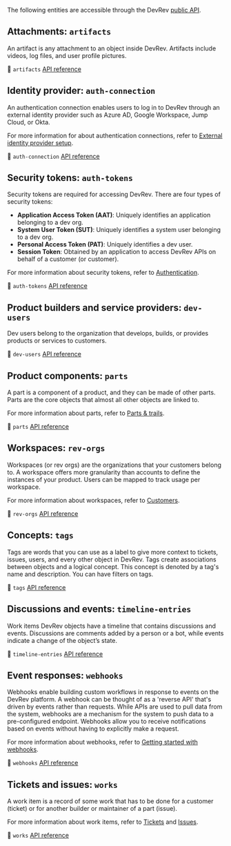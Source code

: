 The following entities are accessible through the DevRev [public API](/about/getting-started).

## Attachments: `artifacts`

An artifact is any attachment to an object inside DevRev. Artifacts include videos, log files, and user profile pictures.

📄 `artifacts` [API reference](/api-reference/artifacts)

## Identity provider: `auth-connection`

An authentication connection enables users to log in to DevRev through an external identity provider such as Azure AD, Google Workspace, Jump Cloud, or Okta.

For more information for about authentication connections, refer to [External identity provider setup](https://docs.devrev.ai/product/sso-saml).

📄 `auth-connection` [API reference](/api-reference/auth-connection)

## Security tokens: `auth-tokens`

Security tokens are required for accessing DevRev. There are four types of security tokens:

- **Application Access Token (AAT)**: Uniquely identifies an application belonging to a dev org.
- **System User Token (SUT)**: Uniquely identifies a system user belonging to a dev org.
- **Personal Access Token (PAT)**: Uniquely identifies a dev user.
- **Session Token**: Obtained by an application to access DevRev APIs on behalf of a customer (or customer).

For more information about security tokens, refer to [Authentication](/about/authentication).

📄 `auth-tokens` [API reference](/api-reference/auth-tokens)

## Product builders and service providers: `dev-users`

Dev users belong to the organization that develops, builds, or provides products or services to customers.

📄 `dev-users` [API reference](/api-reference/dev-users)

## Product components: `parts`

A part is a component of a product, and they can be made of other parts. Parts are the core objects that almost all other objects are linked to.

For more information about parts, refer to [Parts & trails](https://docs.devrev.ai/product/parts).

📄 `parts` [API reference](/api-reference/parts)

## Workspaces: `rev-orgs`

Workspaces (or rev orgs) are the organizations that your customers belong to. A workspace offers more granularity than accounts to define the instances of your product. Users can be mapped to track usage per workspace.

For more information about workspaces, refer to [Customers](https://docs.devrev.ai/product/customers).

📄 `rev-orgs` [API reference](/api-reference/rev-orgs)

## Concepts: `tags`

Tags are words that you can use as a label to give more context to tickets, issues, users, and every other object in DevRev. Tags create associations between objects and a logical concept. This concept is denoted by a tag's name and description. You can have filters on tags.

📄 `tags` [API reference](/api-reference/tags)

## Discussions and events: `timeline-entries`

Work items DevRev objects have a timeline that contains discussions and events. Discussions are comments added by a person or a bot, while events indicate a change of the object’s state.

📄 `timeline-entries` [API reference](/api-reference/timeline-entries)

## Event responses: `webhooks`

Webhooks enable building custom workflows in response to events on the DevRev platform. A webhook can be thought of as a 'reverse API' that's driven by events rather than requests. While APIs are used to pull data from the system, webhooks are a mechanism for the system to push data to a pre-configured endpoint. Webhooks allow you to receive notifications based on events without having to explicitly make a request.

For more information about webhooks, refer to [Getting started with webhooks](/guides/getting-started-with-webhooks).

📄 `webhooks` [API reference](/api-reference/webhooks)

## Tickets and issues: `works`

A work item is a record of some work that has to be done for a customer (ticket) or for another builder or maintainer of a part (issue).

For more information about work items, refer to [Tickets](https://docs.devrev.ai/product/tickets) and [Issues](https://docs.devrev.ai/product/issues).

📄 `works` [API reference](/api-reference/works)
